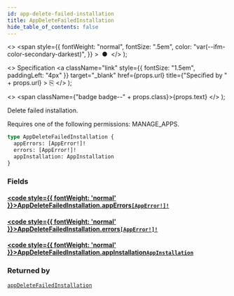 ```yaml
---
id: app-delete-failed-installation
title: AppDeleteFailedInstallation
hide_table_of_contents: false
---
```


  <>
    <span
      style={{
        fontWeight: "normal",
        fontSize: ".5em",
        color: "var(--ifm-color-secondary-darkest)",
      }}
    >
      &nbsp;●&nbsp;
    </span>
  </>
);

  <>
    Specification
    <a
      className="link"
      style={{ fontSize: "1.5em", paddingLeft: "4px" }}
      target="\_blank"
      href={props.url}
      title={"Specified by " + props.url}
    >
      ⎘
    </a>
  </>
);

  <>
    <span className={"badge badge--" + props.class}>{props.text}</span>
  </>
);

Delete failed installation.

Requires one of the following permissions: MANAGE_APPS.

```graphql
type AppDeleteFailedInstallation {
  appErrors: [AppError!]!
  errors: [AppError!]!
  appInstallation: AppInstallation
}
```

### Fields

#### [<code style={{ fontWeight: 'normal' }}>AppDeleteFailedInstallation.<b>appErrors</b></code>](#)<Bullet />[`[AppError!]!`](../../../api-reference/apps/objects/app-error) <Badge class="secondary" text="non-null"/> <Badge class="secondary" text="object"/> <Badge class="secondary" text="apps"/>

>

#### [<code style={{ fontWeight: 'normal' }}>AppDeleteFailedInstallation.<b>errors</b></code>](#)<Bullet />[`[AppError!]!`](../../../api-reference/apps/objects/app-error) <Badge class="secondary" text="non-null"/> <Badge class="secondary" text="object"/> <Badge class="secondary" text="apps"/>

>

#### [<code style={{ fontWeight: 'normal' }}>AppDeleteFailedInstallation.<b>appInstallation</b></code>](#)<Bullet />[`AppInstallation`](../../../api-reference/apps/objects/app-installation) <Badge class="secondary" text="object"/> <Badge class="secondary" text="apps"/>

>

### Returned by

[`appDeleteFailedInstallation`](../../../api-reference/apps/mutations/app-delete-failed-installation) <Badge class="secondary" text="mutation"/>
